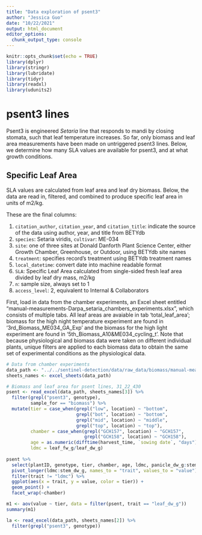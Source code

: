```yaml
---
title: "Data exploration of psent3"
author: "Jessica Guo"
date: "10/22/2021"
output: html_document
editor_options: 
  chunk_output_type: console
---
```


```r
knitr::opts_chunk$set(echo = TRUE)
library(dplyr)
library(stringr)
library(lubridate)
library(tidyr)
library(readxl)
library(udunits2)
```

# psent3 lines

Psent3 is engineered *Setaria* line that responds to mandi by closing stomata, such that leaf temperature increases. So far, only biomass and leaf area measurements have been made on untriggered psent3 lines. Below, we determine how many SLA values are available for psent3, and at what growth conditions. 

## Specific Leaf Area

SLA values are calculated from leaf area and leaf dry biomass. Below, the data are read in, filtered, and combined to produce specific leaf area in units of m2/kg. 

These are the final columns:


1. `citation_author`, `citation_year`, and `citation_title`: indicate the source of the data using author, year, and title from BETYdb
2. `species`: Setaria viridis, `cultivar`: ME-034
3. `site`: one of three sites at Donald Danforth Plant Science Center, either Growth Chamber, Greenhouse, or Outdoor, using BETYdb site names
4. `treatment`: specifies record's treatment using BETYdb treatment names
5. `local_datetime`: convert date into machine readable format
6.  `SLA`: Specific Leaf Area calculated from single-sided fresh leaf area divided by leaf dry mass, m2/kg
8. `n`: sample size, always set to 1
9. `access_level`: 2, equivalent to Internal & Collaborators


First, load in data from the chamber experiments, an Excel sheet entitled "manual-measurements-Darpa_setaria_chambers_experiments.xlsx", which consists of multiple tabs. All leaf areas are avaiable in tab 'total_leaf_area'; biomass for the high night temperature experiment are found in '3rd_Biomass_ME034_GA_Exp' and the biomass for the high light experiment are found in '5th_Biomass_A10&ME034_cycling_t'. Note that because physiological and biomass data were taken on different individual plants, unique filters are applied to each biomass data to obtain the same set of experimental conditions as the physiological data. 

```r
# Data from chamber experiments
data_path <- "../../sentinel-detection/data/raw_data/biomass/manual-measurements-Darpa_setaria_chambers_experiments.xlsx"
sheets_names <- excel_sheets(data_path)

# Biomass and leaf area for psent lines, 31_22_430
psent <- read_excel(data_path, sheets_names[3]) %>% 
  filter(grepl("psent3", genotype),
         sample_for == "biomass") %>%
  mutate(tier = case_when(grepl("low", location) ~ "bottom",
                          grepl("bot", location) ~ "bottom",
                          grepl("mid", location) ~ "middle",
                          grepl("top", location) ~ "top"),
         chamber = case_when(grepl("GCH157", location) ~ "GCH157",
                             grepl("GCH158", location) ~ "GCH158"),
         age = as.numeric(difftime(harvest_time, `sowing date`, "days")),
         ldmc = leaf_fw_g/leaf_dw_g)
  
psent %>%
  select(plantID, genotype, tier, chamber, age, ldmc, panicle_dw_g:stem_dw_g) %>%
  pivot_longer(ldmc:stem_dw_g, names_to = "trait", values_to = "value")
  filter(trait != "ldmc") %>%
  ggplot(aes(x = trait, y = value, color = tier)) +
  geom_point() +
  facet_wrap(~chamber)

m1 <- aov(value ~ tier, data = filter(psent, trait == "leaf_dw_g"))
summary(m1)

la <- read_excel(data_path, sheets_names[2]) %>% 
  filter(grepl("psent3", genotype))

```